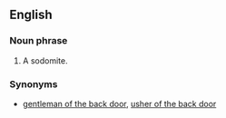 ==English==
===Noun phrase===
# {{idiom}} {{vulgar}} A sodomite.

===Synonyms===
* [[gentleman of the back door]], [[usher of the back door]]